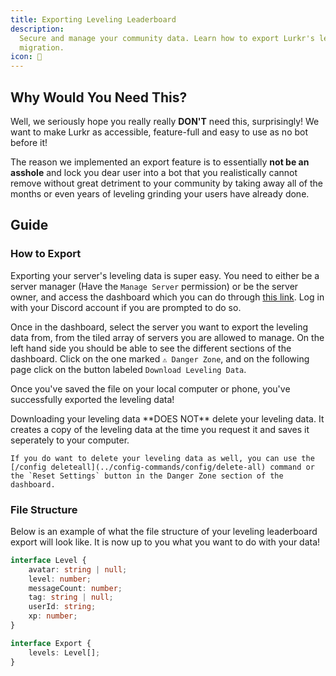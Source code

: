 ```yaml
---
title: Exporting Leveling Leaderboard
description:
  Secure and manage your community data. Learn how to export Lurkr's leveling information for backup, analysis, or
  migration.
icon: 📃
---
```


## Why Would You Need This?

Well, we seriously hope you really really **DON'T** need this, surprisingly! We want to make Lurkr as accessible,
feature-full and easy to use as no bot before it!

The reason we implemented an export feature is to essentially **not be an asshole** and lock you dear user into a bot
that you realistically cannot remove without great detriment to your community by taking away all of the months or even
years of leveling grinding your users have already done.

## Guide

### How to Export

Exporting your server's leveling data is super easy. You need to either be a server manager (Have the `Manage Server`
permission) or be the server owner, and access the dashboard which you can do through [this link](/guilds). Log in with
your Discord account if you are prompted to do so.

Once in the dashboard, select the server you want to export the leveling data from, from the tiled array of servers you
are allowed to manage. On the left hand side you should be able to see the different sections of the dashboard. Click on
the one marked `⚠️ Danger Zone`, and on the following page click on the button labeled `Download Leveling Data`.

Once you've saved the file on your local computer or phone, you've successfully exported the leveling data!

<Callout type="info">
    Downloading your leveling data **DOES NOT** delete your leveling data. It creates a copy of the leveling data at the time you request it and saves it seperately to your computer.

    If you do want to delete your leveling data as well, you can use the [/config deleteall](../config-commands/config/delete-all) command or the `Reset Settings` button in the Danger Zone section of the dashboard.

</Callout>

### File Structure

Below is an example of what the file structure of your leveling leaderboard export will look like. It is now up to you
what you want to do with your data!

```typescript
interface Level {
	avatar: string | null;
	level: number;
	messageCount: number;
	tag: string | null;
	userId: string;
	xp: number;
}

interface Export {
	levels: Level[];
}
```
